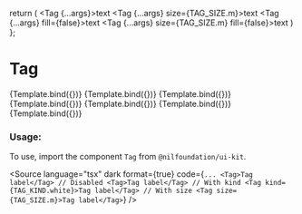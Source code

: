 
<Meta title="Data display/Tag" component={Tag} />

  return (
    <StoriesLayout>
      <Tag {...args}>text</Tag>
      <Tag {...args} size={TAG_SIZE.m}>text</Tag>
      <Tag {...args} fill={false}>text</Tag>
      <Tag {...args} size={TAG_SIZE.m} fill={false}>text</Tag>
    </StoriesLayout>
  )
};

# Tag

<Canvas isColumn>
  <Story name="Gray" args={{ kind: TAG_KIND.gray }}>
    {Template.bind({})}
  </Story>
  <Story name="Blue" args={{ kind: TAG_KIND.blue }}>
    {Template.bind({})}
  </Story>
  <Story name="Yellow" args={{ kind: TAG_KIND.yellow }}>
    {Template.bind({})}
  </Story>
  <Story name="Red" args={{ kind: TAG_KIND.red }}>
    {Template.bind({})}
  </Story>
  <Story name="Green" args={{ kind: TAG_KIND.green }}>
    {Template.bind({})}
  </Story>
  <Story name="Purple" args={{ kind: TAG_KIND.purle }}>
    {Template.bind({})}
  </Story>
  <Story name="White" args={{ kind: TAG_KIND.white }}>
    {Template.bind({})}
  </Story>
</Canvas>

<ArgsTable of={Tag} />

### Usage:

To use, import the component `Tag` from `@nilfoundation/ui-kit`.

<Source
  language="tsx"
  dark
  format={true}
  code={`
        ...
         <Tag>Tag label</Tag>
        // Disabled
         <Tag>Tag label</Tag>
        // With kind
        <Tag kind={TAG_KIND.white}>Tag label</Tag>
        // With size
        <Tag size={TAG_SIZE.m}>Tag label</Tag>
  `}
/>
